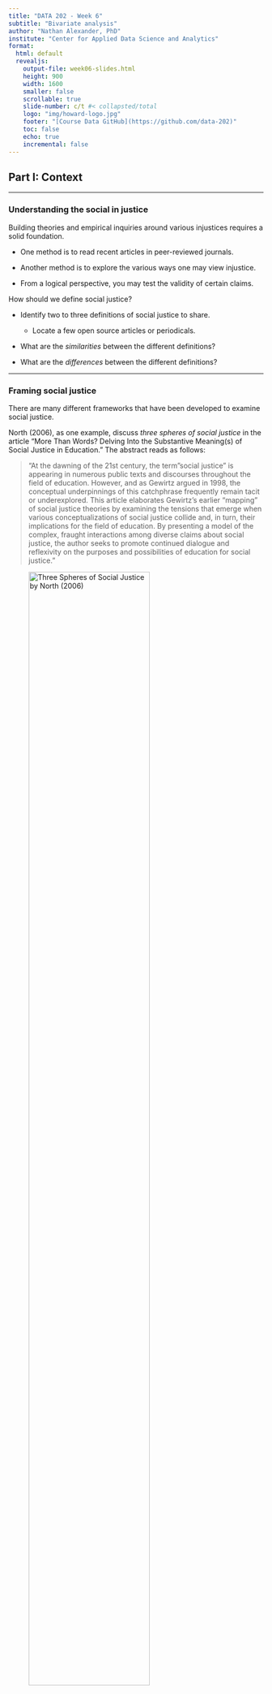 ```yaml
---
title: "DATA 202 - Week 6"
subtitle: "Bivariate analysis"
author: "Nathan Alexander, PhD"
institute: "Center for Applied Data Science and Analytics"
format: 
  html: default
  revealjs:
    output-file: week06-slides.html
    height: 900
    width: 1600
    smaller: false
    scrollable: true
    slide-number: c/t #< collapsted/total
    logo: "img/howard-logo.jpg"
    footer: "[Course Data GitHub](https://github.com/data-202)"
    toc: false
    echo: true
    incremental: false
---
```


## Part I: Context

------------------------------------------------------------------------

### Understanding the social in justice

Building theories and empirical inquiries around various injustices requires a solid foundation.

-   One method is to read recent articles in peer-reviewed journals.

-   Another method is to explore the various ways one may view injustice.

-   From a logical perspective, you may test the validity of certain claims.

How should we define social justice?

-   Identify two to three definitions of social justice to share.

    -   Locate a few open source articles or periodicals.

-   What are the *similarities* between the different definitions?

-   What are the *differences* between the different definitions?

------------------------------------------------------------------------

### Framing social justice

There are many different frameworks that have been developed to examine social justice.

North (2006), as one example, discuss *three spheres of social justice* in the article "More Than Words? Delving Into the Substantive Meaning(s) of Social Justice in Education." The abstract reads as follows:

> "At the dawning of the 21st century, the term "social justice" is appearing in numerous public texts and discourses throughout the field of education. However, and as Gewirtz argued in 1998, the conceptual underpinnings of this catchphrase frequently remain tacit or underexplored. This article elaborates Gewirtz's earlier "mapping" of social justice theories by examining the tensions that emerge when various conceptualizations of social justice collide and, in turn, their implications for the field of education. By presenting a model of the complex, fraught interactions among diverse claims about social justice, the author seeks to promote continued dialogue and reflexivity on the purposes and possibilities of education for social justice."

![Three Spheres of Social Justice by [North (2006)](https://journals.sagepub.com/doi/10.3102/00346543076004507){target="_blank"}](img/wk6-a-1.png){width="75%"}

In her analysis, North deals specifically with three conceptions of social justice and their implications for educational research and practice. These frameworks, however, can be extended over to other fields of study. Consider how this framework might apply to your area of study.

------------------------------------------------------------------------

There are different ways to consider these interrelated systems in your theory construction.

#### Macro/Micro

-   [Macro]{.underline}: Large-scale analyses, typically on systems or observations in the aggregate

-   [Micro]{.underline}: Smaller-scale analyses, typically on individuals or localized contexts

#### Sameness/Difference

-   [Sameness]{.underline}: Considering homogeneous structures or characteristics; similarity

-   [Difference]{.underline}: Considering heterogeneous structures or characteristics; non-uniformity

#### Redistribution/Recognition

-   [Redistribution]{.underline}: Primary considerations in economic or material conditions

-   [Recognition]{.underline}: Primary considerations in cultural or social conditions

------------------------------------------------------------------------

## Part II: Content

This week's topics focus on bivariate analysis.

The goal of a bivariate analysis is to understand the relationship between two variables.

There are a few common ways to perform bivariate analysis:

-   Estimating differences in proportions

-   Scatter plots

-   Correlation coefficients

-   Simple linear regression

------------------------------------------------------------------------

### Simple linear regression

A simple linear regression (sometimes referenced as a bivariate regression) is a linear equation describing the relationship between an **explanatory** variable and an **outcome** variable.

There is an assumption that the explanatory variable influences the outcome variable, and not the other way around.

Take, for example, a variable $y_i$ which denotes the *income* of some individual in a sample, and we index this data using $i$ where $i \in \{1, 2, ..., n\}$. We can let some other variable in our data $x_i$ represent the *years of education* for the same individual. A simple linear regression equation of these variables take the following form: $$y_i = b_0 + b_{1}x_{i} + e_i$$

where $b_1$ is the sample estimate of the slope of the regression line with respect to the years of education and $b_0$ is the sample estimate for the vertical intercept of the regression line.

------------------------------------------------------------------------

### Correlation coefficients and scatterplots

As a reminder, correlation ranges from -1 to 1. It gives us an indication on two things:

-   The direction of the relationship between the two variables

-   The strength of the relationship between the two variables

Any outliers can greatly impact the value of a correlation coefficient.

```r
#| echo: false
#| output: false
#| warning: false
## Sample outline of a bivariate regression analysis

# Generate sample data
set.seed(6)
x <- rnorm(50)
y <- 1 - x*rnorm(50)
```

```r
#| echo: true
#| output: true
#| warning: false
plot(x,y)
```

------------------------------------------------------------------------

### Estimating differences in proportions

When generating cross tabulations, we can make sense of a few bivariate tests:

-   Differences in proportions

-   Standard errors of the difference in proportions

-   Confidence intervals for the differences

-   T-test for differences in proportions

------------------------------------------------------------------------

## Part III: Code

The code for this week will prepare you to run analyses for paper 2, which is a short exploration of a data set in the `forcats` package or other data sets that you select. Recall that lab 2 will guide you through your analyses; a sample **RScript** and workflow is also provided here.

------------------------------------------------------------------------

### Write preamble

```r
# ---
# title: Exploring associations between income and political party in the US
# subtitle: sample paper 2
# author: Nathan Alexander
# course: DATA 202 - fall 2023
# ---

# research inquiry: does income relate to political party support in the US?
# data: 2020 sample data from the General Social Survey (GSS)
# note(s): variables should be mutated and recoded into two levels
```

------------------------------------------------------------------------

### step 0: install packages and load libraries

```r
#| echo: true
#| output: false
#| warning: false
install.packages("tidyverse", repos = "http://cran.us.r-project.org")
library(tidyverse)
library(dplyr)
library(tidyr)
```

------------------------------------------------------------------------

### step 1: view `gss_cat` data in the package `forcats`

```r
#| echo: true
#| output: false
#| warning: false
getwd() # check working directory
?gss_cat # view data documentation
gss_cat # call data frame
glimpse(gss_cat) # glimpse data
summary(gss_cat) # view summary of data
```

------------------------------------------------------------------------

### step 2: clean and manage data

```r
#| echo: true
#| output: false
#| warning: false
gss_cat_clean <- gss_cat %>% 
  na.omit() %>% 
  select(year, rincome, partyid) %>% 
  rename(income = rincome) %>% 
  rename(party = partyid)

gss_cat_clean # view cleaned data
```

------------------------------------------------------------------------

### step 3: subset data: year == 2000

```r
#| echo: true
#| output: false
#| warning: false
df <- gss_cat_clean %>% 
  filter(year==2000)

head(df) # view top of data
tail(df) # view bottom of data
summary(df) # check data
```

------------------------------------------------------------------------

### step 4: inspect and transform income variable into two levels

```r
#| echo: true
#| output: false
#| warning: false
## create a frequency table of each level in the income variable
df %>% count(party)

## drop 'No answer', 'Don't know', 'Refused', and 'Not applicable' levels
df <- df %>%  
  filter(income != "No answer",
         income != "Don't know",
         income != "Refused",
         income != "Not applicable") %>% 
  droplevels() # use droplevels() to remove levels from variable for factors

## use levels() function to view levels for income variable
levels(df$income)

## create two levels: below $20,000 and above $20,000
df <- df %>% 
  mutate(income = fct_recode(income, 
                             "More than 20000" = "$25000 or more",
                             "More than 20000" = "$20000 - 24999",
                             "Less than 20000" = "$15000 - 19999",
                             "Less than 20000" = "$10000 - 14999",
                             "Less than 20000" = "$8000 to 9999",
                             "Less than 20000" = "$7000 to 7999",
                             "Less than 20000" = "$6000 to 6999",
                             "Less than 20000" = "$5000 to 5999",
                             "Less than 20000" = "$4000 to 4999",
                             "Less than 20000" = "$3000 to 3999",
                             "Less than 20000" = "$1000 to 2999",
                             "Less than 20000" = "Lt $1000"))

## view a summary of your transformed data frame
summary(df)
```

------------------------------------------------------------------------

### step 5: inspect and transform party variable into two levels

```r
#| echo: true
#| output: false
#| warning: false
## create a frequency table of each level in the party variable
df %>% count(party)

## drop 'No answer', 'Independent' and 'Other Party' levels
df <- df %>%  
  filter(party != "No answer",
         party != "Independent",
         party != "Other party") %>% 
  droplevels() # use droplevels() to remove levels from variable for factors

## create two levels: 'Republican' and 'Democrat'
df <- df %>% 
  mutate(party = fct_recode(party,
                            "Republican" = "Strong republican",
                            "Republican" = "Not str republican",
                            "Republican" = "Ind,near rep",
                            "Democrat" = "Ind,near dem",
                            "Democrat" = "Not str democrat",
                            "Democrat" = "Strong democrat"))

## remove year from data frame
df <- df %>% 
  select(-year)

## view a summary of the data to check for any errors
summary(df)
```

------------------------------------------------------------------------

### step 6: visualize data

```r
#| echo: true
#| output: false
#| warning: false
## create a frequency table and bar graph of income 
table.income = table(df$income)
table.income
barplot(table.income,
        main = "Bar graph of Income",
        xlab = "Respondent Income",
        ylab = "Frequency")

## the below code produces the same output as above with specifications
barplot(table(df$income),
        main = "Bar graph of Income",
        col = "lightgreen",
        xlab = "Respondent Income",
        ylab = "Frequency",
        ylim = c(0,650)) # this y-axis range: (0, 650) works best for my plot

## create a frequency table and bar graph of party 
table.party = table(df$party)
table.party
barplot(table.party,
        main = "Bar graph of Party",
        xlab = "Respondent Party",
        ylab = "Frequency")

## the below code produces the same output as above with specifications
barplot(table(df$party),
        main = "Bar graph of Party",
        col = c("red","blue"),
        xlab = "Respondent Party",
        ylab = "Frequency",
        ylim = c(0,600)) # this y-axis range: (0, 550) works best for my plot

## create a stacked bar plot of the proportions
#### question: which of the two plots do you prefer, why?
plot(df$income, df$party)
plot(df$party, df$income)

## the below code produces similar outputs as above with specifications
plot(df$party, df$income,
     main = "Mosaic Plot of Political Party and Income",
     col = c("lightyellow","lightgreen"),
     xlab = "Political Party",
     ylab = "Income")
```

------------------------------------------------------------------------

### step 7: create a basic cross tab for manual calculations

```r
#| echo: true
#| output: false
#| warning: false
## gather sample size
n = count(df)
n

## view a basic cross tabulation
table(df$income, df$party)
```

------------------------------------------------------------------------

### step 8: bivariate analysis

```r
#| echo: true
#| output: false
#| warning: false
## load required libraries (and packages, where needed)
install.packages("descr", repos = "http://cran.us.r-project.org")
library(descr)

install.packages("Hmisc", repos = "http://cran.us.r-project.org")
library(Hmisc)

## create a cross tab (list dependent variable in your hypothesis first)
crosstab(df$party, df$income)

## add column percentages to the cross tab
crosstab(df$party, df$income,
         prop.c=T) # add column percentages

## add row percentages to the cross tab
crosstab(df$party, df$income,
         prop.r=T) # add row percentages

## get expected frequencies and cell chi-square contributions
crosstab(df$party, df$income,
         expected = T, # get expected values
         prop.chisq=T) # get chi-square contribution

## get critical value of chi-square, p=.05, df=1
#### recall: df = (r-1)(c-1)
qchisq(.05, 1, lower.tail=F)

## get chi-square statistic
chisq.test(df$party, df$income)
```

------------------------------------------------------------------------

### step 9: describe some initial limitations of analysis

```r
### limitation 1: sampling error
# data come from a sample and there are likely differences in other samples

### limitation 2: category reductions
# creating two levels for the variables greatly impacted the diversity of responses

### limitation 3: cases dropped
# sample was further impacted by the number of values dropped in the analysis

### limitation 4: chi-square test
# the chi-square test does not tell us about the strength or direction of association
```

------------------------------------------------------------------------

### **Next up**: Week 7
